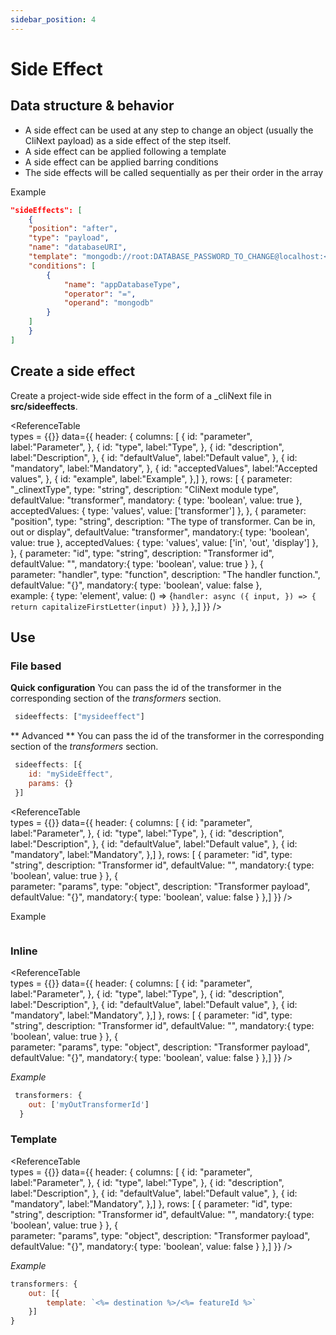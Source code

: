 ```yaml
---
sidebar_position: 4
---
```



# Side Effect

## Data structure & behavior
- A side effect can be used at any step to change an object (usually the CliNext payload) as a side effect of the step itself.
- A side effect can be applied following a template
- A side effect can be applied barring conditions 
- The side effects will be called sequentially as per their order in the array

Example
```json
"sideEffects": [
    {
    "position": "after",
    "type": "payload",
    "name": "databaseURI",
    "template": "mongodb://root:DATABASE_PASSWORD_TO_CHANGE@localhost:<%= appDatabasePort %>/app?authSource=admin&readPreference=primary&ssl=false",
    "conditions": [
        {
            "name": "appDatabaseType",
            "operator": "=",
            "operand": "mongodb"
        }
    ]
    }
]
```


## Create a side effect
Create a project-wide side effect in the form of a _cliNext file in <b>src/sideeffects</b>.

<ReferenceTable    
    types = {{}}
    data={{
        header: {
            columns: [
                {
                    id: "parameter",
                    label:"Parameter", 
                },
                {
                    id: "type",
                    label:"Type", 
                },
                {
                    id: "description",
                    label:"Description", 
                },
                {
                    id: "defaultValue",
                    label:"Default value", 
                },
                {
                    id: "mandatory",
                    label:"Mandatory", 
                },
                {
                    id: "acceptedValues",
                    label:"Accepted values", 
                },
                {
                    id: "example",
                    label:"Example", 
                },] 
        },
        rows: 
        [
            {
                parameter: "_clinextType", 
                type: "string", 
                description: "CliNext module type", 
                defaultValue: "transformer",
                mandatory: {
                    type: 'boolean',
                    value: true
                },
                acceptedValues: {
                    type: 'values',
                    value: ['transformer']
                },
            },
            {
                parameter: "position", 
                type: "string", 
                description: "The type of transformer. Can be in, out or display", 
                defaultValue: "transformer",
                mandatory:{
                    type: 'boolean',
                    value: true
                },
                acceptedValues: {
                    type: 'values',
                    value: ['in', 'out', 'display']
                },
            },
            {
                parameter: "id", 
                type: "string", 
                description: "Transformer id", 
                defaultValue: "",
                mandatory:{
                    type: 'boolean',
                    value: true
                }
            },
            {            
                parameter: "handler", 
                type: "function", 
                description: "The handler function.", 
                defaultValue: "{}",
                mandatory:{
                    type: 'boolean',
                    value: false
                },                
                example: {
                    type: 'element',
                    value: () => <bloc>{`handler: async ({ input, }) => {
                        return capitalizeFirstLetter(input)
                    }`}</bloc>
                },
            },]
    }} />

## Use

### File based

**Quick configuration**
You can pass the id of the transformer in the corresponding section of the <i>transformers</i> section.

```js
 sideeffects: ["mysideeffect"]
```

** Advanced **
You can pass the id of the transformer in the corresponding section of the <i>transformers</i> section.

```js
 sideeffects: [{
    id: "mySideEffect",
    params: {}
 }]
```

<ReferenceTable    
    types = {{}}
    data={{
        header: {
            columns: [
                {
                    id: "parameter",
                    label:"Parameter", 
                },
                {
                    id: "type",
                    label:"Type", 
                },
                {
                    id: "description",
                    label:"Description", 
                },
                {
                    id: "defaultValue",
                    label:"Default value", 
                },
                {
                    id: "mandatory",
                    label:"Mandatory", 
                },] 
        },
        rows: 
        [
            {
                parameter: "id", 
                type: "string", 
                description: "Transformer id", 
                defaultValue: "",
                mandatory:{
                    type: 'boolean',
                    value: true
                }
            },
            {            
                parameter: "params", 
                type: "object", 
                description: "Transformer payload", 
                defaultValue: "{}",
                mandatory:{
                    type: 'boolean',
                    value: false
                }
            },]
    }} />

Example
```js

```

### Inline

<ReferenceTable    
    types = {{}}
    data={{
        header: {
            columns: [
                {
                    id: "parameter",
                    label:"Parameter", 
                },
                {
                    id: "type",
                    label:"Type", 
                },
                {
                    id: "description",
                    label:"Description", 
                },
                {
                    id: "defaultValue",
                    label:"Default value", 
                },
                {
                    id: "mandatory",
                    label:"Mandatory", 
                },] 
        },
        rows: 
        [
            {
                parameter: "id", 
                type: "string", 
                description: "Transformer id", 
                defaultValue: "",
                mandatory:{
                    type: 'boolean',
                    value: true
                }
            },
            {            
                parameter: "params", 
                type: "object", 
                description: "Transformer payload", 
                defaultValue: "{}",
                mandatory:{
                    type: 'boolean',
                    value: false
                }
            },]
    }} />

<i>Example</i>

```js
 transformers: {
    out: ['myOutTransformerId']
  }
```

### Template

<ReferenceTable    
    types = {{}}
    data={{
        header: {
            columns: [
                {
                    id: "parameter",
                    label:"Parameter", 
                },
                {
                    id: "type",
                    label:"Type", 
                },
                {
                    id: "description",
                    label:"Description", 
                },
                {
                    id: "defaultValue",
                    label:"Default value", 
                },
                {
                    id: "mandatory",
                    label:"Mandatory", 
                },] 
        },
        rows: 
        [
            {
                parameter: "id", 
                type: "string", 
                description: "Transformer id", 
                defaultValue: "",
                mandatory:{
                    type: 'boolean',
                    value: true
                }
            },
            {            
                parameter: "params", 
                type: "object", 
                description: "Transformer payload", 
                defaultValue: "{}",
                mandatory:{
                    type: 'boolean',
                    value: false
                }
            },]
    }} />

<i>Example</i>

```js
transformers: {
    out: [{
        template: `<%= destination %>/<%= featureId %>`
    }]
}
```